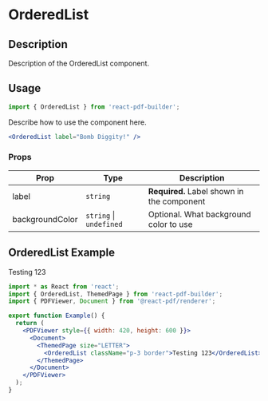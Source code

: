 

<Meta title="Documentation/Components/Lists/OrderedList" />

<h1>OrderedList</h1>

## Description

Description of the OrderedList component.

## Usage

```jsx
import { OrderedList } from 'react-pdf-builder';
```

Describe how to use the component here.

```jsx
<OrderedList label="Bomb Diggity!" />
```

### Props

| Prop            | Type                        | Description                                |
| --------------- | --------------------------- | ------------------------------------------ |
| label           | `string`                    | **Required.** Label shown in the component |
| backgroundColor | `string` &#124; `undefined` | Optional. What background color to use     |

## OrderedList Example

<DocsPDF>
  <OrderedList className="p-3 border">Testing 123</OrderedList>
</DocsPDF>

```jsx
import * as React from 'react';
import { OrderedList, ThemedPage } from 'react-pdf-builder';
import { PDFViewer, Document } from '@react-pdf/renderer';

export function Example() {
  return (
    <PDFViewer style={{ width: 420, height: 600 }}>
      <Document>
        <ThemedPage size="LETTER">
          <OrderedList className="p-3 border">Testing 123</OrderedList>
        </ThemedPage>
      </Document>
    </PDFViewer>
  );
}
```
